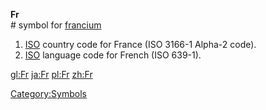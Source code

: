 '''Fr'''<br>
#{{chemistry}} symbol for [[francium]]
[[Category:Symbols]]
#[[ISO]] country code for France (ISO 3166-1 Alpha-2 code).
#[[ISO]] language code for French (ISO 639-1).

[[gl:Fr]]
[[ja:Fr]]
[[pl:Fr]]
[[zh:Fr]]